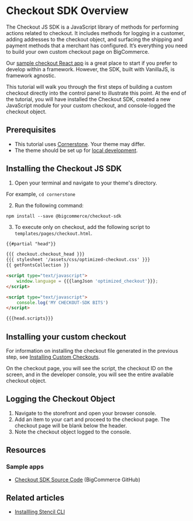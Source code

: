 # Checkout SDK Overview

 

The Checkout JS SDK is a JavaScript library of methods for performing actions related to checkout. It includes methods for logging in a customer, adding addresses to the checkout object, and surfacing the shipping and payment methods that a merchant has configured. It’s everything you need to build your own custom checkout page on BigCommerce.

Our [sample checkout React app](https://github.com/bigcommerce/checkout-js) is a great place to start if you prefer to develop within a framework. However, the SDK, built with VanillaJS, is framework agnostic.



This tutorial will walk you through the first steps of building a custom checkout directly into the control panel to illustrate this point. At the end of the tutorial, you will have installed the Checkout SDK, created a new JavaScript module for your custom checkout, and console-logged the checkout object.



## Prerequisites
* This tutorial uses [Cornerstone](https://github.com/bigcommerce/cornerstone). Your theme may differ.
* The theme should be set up for [local development](/stencil-docs/getting-started/installing-stencil).

## Installing the Checkout JS SDK

1. Open your terminal and navigate to your theme's directory.

For example, `cd cornerstone`

2. Run the following command:

`npm install --save @bigcommerce/checkout-sdk`

3. To execute only on checkout, add the following script to `templates/pages/checkout.html`.

```html
{{#partial "head"}}

{{{ checkout.checkout_head }}}
{{{ stylesheet '/assets/css/optimized-checkout.css' }}}
{{ getFontsCollection }}

<script type="text/javascript">
    window.language = {{{langJson 'optimized_checkout'}}};
</script>

<script type="text/javascript">
    console.log('MY CHECKOUT-SDK BITS')
</script>

{{{head.scripts}}}
```

## Installing your custom checkout
For information on installing the checkout file generated in the previous step, see [Installing Custom Checkouts](/stencil-docs/customizing-checkout/installing-custom-checkouts#prerequisites). 

On the checkout page, you will see the script, the checkout ID on the screen, and in the developer console, you will see the entire available checkout object.

## Logging the Checkout Object

1. Navigate to the storefront and open your browser console.
2. Add an item to your cart and proceed to the checkout page. The checkout page will be blank below the header.
3. Note the checkout object logged to the console.


## Resources

### Sample apps
* [Checkout SDK Source Code](https://github.com/bigcommerce/checkout-sdk-js) (BigCommerce GitHub)

## Related articles
* [Installling Stencil CLI](/stencil-docs/getting-started/installing-stencil)
